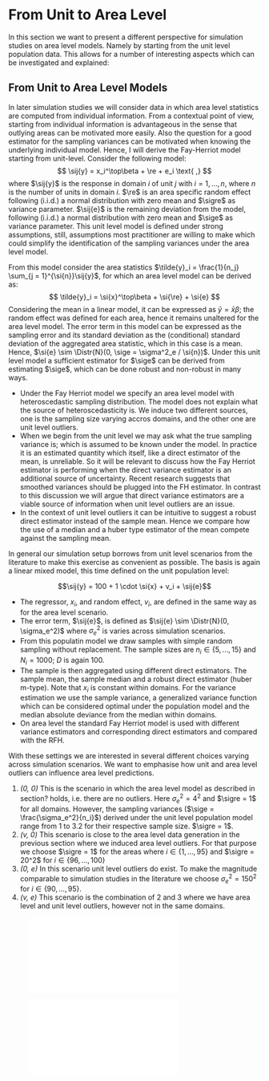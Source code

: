 # From Unit to Area Level

In this section we want to present a different perspective for simulation
studies on area level models. Namely by starting from the unit level population
data. This allows for a number of interesting aspects which can be investigated
and explained:

## From Unit to Area Level Models


In later simulation studies we will consider data in which area level statistics
are computed from individual information. From a contextual point of view, 
starting from individual information is advantageous in the sense that outlying 
areas can be motivated more easily. Also the question for a good estimator for 
the sampling variances can be motivated when knowing the underlying individual 
model. Hence, I will derive the Fay-Herriot model starting from unit-level. 
Consider the following model:
$$
\sij{y} = x_i^\top\beta + \re + e_i \text{ ,}
$$
where $\sij{y}$ is the response in domain $i$ of unit $j$ with $i = 1, \dots,
\si{n}$, where $\si{n}$ is the number of units in domain $i$. $\re$ is an area
specific random effect following (i.i.d.) a normal distribution with zero mean
and $\sigre$ as variance parameter. $\sij{e}$ is the remaining deviation from
the model, following (i.i.d.) a normal distribution with zero mean and $\sige$
as variance parameter. This unit level model is defined under strong
assumptions, still, assumptions most practitioner are willing to make which
could simplify the identification of the sampling variances under the area level
model.

From this model consider the area statistics $\tilde{y}_i = \frac{1}{n_j}
\sum_{j = 1}^{\si{n}}\sij{y}$, for which an area level model can be derived as:
$$
\tilde{y}_i = \si{x}^\top\beta + \si{\re} + \si{e}
$$
Considering the mean in a linear model, it can be expressed as $\bar{y} = 
\bar{x}\beta$; the random effect was defined for each area, hence it remains 
unaltered for the area level model. The error term in this model can be 
expressed as the sampling error and its standard deviation as the (conditional) 
standard deviation of the aggregated area statistic, which in this case is a 
mean. Hence, $\si{e} \sim \Distr{N}(0, \sige = \sigma^2_e / \si{n})$. Under this
unit level model a sufficient estimator for $\sige$ can be derived from
estimating $\sige$, which can be done robust and non-robust in many ways.


- Under the Fay Herriot model we specify an area level model with
heteroscedastic sampling distribution. The model does not explain what the
source of heteroscedasticity is. We induce two different sources, one is the
sampling size varying accros domains, and the other one are unit level outliers.
- When we begin from the unit level we may ask what the true sampling variance
is; which is assumed to be known under the model. In practice it is an estimated
quantity which itself, like a direct estimator of the mean, is unreliable. So it
will be relevant to discuss how the Fay Herriot estimator is performing when the
direct variance estimator is an additional source of uncertainty. Recent
research suggests that smoothed variances should be plugged into the FH
estimator. In contrast to this discussion we will argue that direct variance
estimators are a viable source of information when unit level outliers are an
issue.
- In the context of unit level outliers it can be intuitive to suggest a robust
direct estimator instead of the sample mean. Hence we compare how the use of a
median and a huber type estimator of the mean compete against the sampling mean.

In general our simulation setup borrows from unit level scenarios from the literature to make this exercise as convenient as possible. The basis is again a linear mixed model, this time defined on the unit population level:

  $$\sij{y} = 100 + 1 \cdot \si{x} + v_i + \sij{e}$$

- The regressor, $x_i$, and random effect, $v_i$, are defined in the same way as
for the area level scenario.
- The error term, $\sij{e}$, is defined as $\sij{e} \sim \Distr{N}(0, 
\sigma_e^2)$ where $\sigma_e^2$ is varies across simulation scenarios.
- From this populatin model we draw samples with simple random sampling without
replacement. The sample sizes are $n_i \in \{5, \dots, 15\}$ and $N_i = 1000$;
$D$ is again 100.
- The sample is then aggregated using different direct estimators. The sample
mean, the sample median and a robust direct estimator (huber m-type). Note that
$x_i$ is constant within domains. For the variance estimation we use the sample
variance, a generalized variance function which can be considered optimal under
the population model and the median absolute deviance from the median within
domains.
- On area level the standard Fay Herriot model is used with different variance
estimators and corresponding direct estimators and compared with the RFH.

With these settings we are interested in several different choices varying
across simulation scenarios. We want to emphasise how unit and area level
outliers can influence area level predictions.

1. *(0, 0)* This is the scenario in which the area level model as described in 
section? holds, i.e. there are no outliers. Here $\sigma_e^2 = 4^2$ and $\sigre =
1$ for all domains. However, the sampling variances ($\sige =
\frac{\sigma_e^2}{n_i}$) derived under the unit level population model range
from 1 to 3.2 for their respective sample size. $\sigre = 1$.
2. *(v, 0)* This scenario is close to the area level data generation in the 
previous section where we induced area level outliers. For that purpose we 
choose $\sigre = 1$ for the areas where $i \in \{1, \dots, 95\}$ and $\sigre = 
20^2$ for $i \in \{96, \dots, 100\}$
3. *(0, e)* In this scenario unit level outliers do exist. To make the magnitude
comparable to simulation studies in the literature we choose $\sigma_e^2 = 
150^2$ for $i \in \{90, \dots, 95\}$.
4. *(v, e)* This scenario is the combination of 2 and 3 where we have area level
and unit level outliers, however not in the same domains.

![\textrrmse](figs/unit_to_area_level_mc_rrmse_all.pdf)

![\textrbias](figs/unit_to_area_level_mc_rbias_all.pdf)
